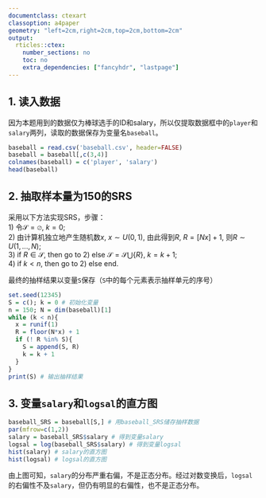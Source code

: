 ---
documentclass: ctexart
classoption: a4paper
geometry: "left=2cm,right=2cm,top=2cm,bottom=2cm"
output:
  rticles::ctex:
    number_sections: no
    toc: no
    extra_dependencies: ["fancyhdr", "lastpage"]
---

\pagestyle{fancy}
\fancyhf{}

\chead{习题2.32}
\cfoot{Page \thepage \hspace{1pt} of \pageref{LastPage}}


## 1. 读入数据

因为本题用到的数据仅为棒球选手的ID和salary，所以仅提取数据框中的`player`和`salary`两列，读取的数据保存为变量名`baseball`。

```{r 读入数据, echo=TRUE, message=FALSE, prompt=TRUE, comment=''}
baseball = read.csv('baseball.csv', header=FALSE)
baseball = baseball[,c(3,4)]
colnames(baseball) = c('player', 'salary')
head(baseball)
```


## 2. 抽取样本量为150的SRS

采用以下方法实现SRS，步骤：  
1) 令$\mathcal{S} = \varnothing$, $k=0$;   
2) 由计算机独立地产生随机数$x$, $x \sim U(0,1)$, 由此得到$R$, $R = [Nx] + 1$, 则$R \sim U(1,...,N)$;  
3) if $R \in \mathcal{S}$, then go to 2) else $\mathcal{S} = \mathcal{S} \bigcup\{R\}$, $k = k + 1$;  
4) if $k < n$, then go to 2) else end.

最终的抽样结果以变量`S`保存（`S`中的每个元素表示抽样单元的序号）

```{r SRS, echo=TRUE, prompt=TRUE, comment=''}
set.seed(12345)
S = c(); k = 0 # 初始化变量
n = 150; N = dim(baseball)[1]
while (k < n){
  x = runif(1)
  R = floor(N*x) + 1
  if (! R %in% S){
    S = append(S, R)
    k = k + 1
  }
}
print(S) # 输出抽样结果
```


## 3. 变量`salary`和`logsal`的直方图

```{r histogram, prompt=TRUE, fig.cap="左：salary的直方图；右：logsal的直方图", fig.dim=c(7,3), fig.align='center', dev.args=list(pointsize=8)}
baseball_SRS = baseball[S,] # 用baseball_SRS储存抽样数据
par(mfrow=c(1,2))
salary = baseball_SRS$salary # 得到变量salary
logsal = log(baseball_SRS$salary) # 得到变量logsal
hist(salary) # salary的直方图
hist(logsal) # logsal的直方图
```

由上图可知，`salary`的分布严重右偏，不是正态分布。经过对数变换后，`logsal`的右偏性不及`salary`，但仍有明显的右偏性，也不是正态分布。




